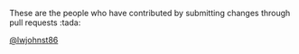 These are the people who have contributed by submitting changes through pull requests :tada:

 [\@lwjohnst86](https://github.com/lwjohnst86)
